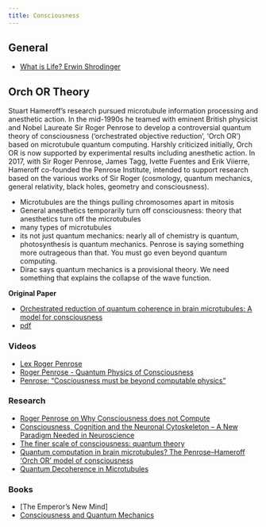 ```yaml
---
title: Consciousness
---
```


## General

- [What is Life? Erwin Shrodinger](http://strangebeautiful.com/other-texts/schrodinger-what-is-life-mind-matter-auto-sketches.pdf)

## Orch OR Theory

Stuart Hameroff’s research pursued microtubule information processing and anesthetic action. In the mid-1990s he teamed with eminent British physicist and Nobel Laureate Sir Roger Penrose to develop a controversial quantum theory of consciousness (‘orchestrated objective reduction’, ‘Orch OR’) based on microtubule quantum computing. Harshly criticized initially, Orch OR is now supported by experimental results including anesthetic action. In 2017, with Sir Roger Penrose, James Tagg, Ivette Fuentes and Erik Viierre, Hameroff co-founded the Penrose Institute, intended to support research based on the various works of Sir Roger (cosmology, quantum mechanics, general relativity, black holes, geometry and consciousness).

- Microtubules are the things pulling chromosomes apart in mitosis
- General anesthetics temporarily turn off consciousness: theory that anesthetics turn off the microtubules
- many types of microtubules
- its not just quantum mechanics: nearly all of chemistry is quantum, photosynthesis is quantum mechanics. Penrose is saying something more outrageous than that. You must go even beyond quantum computing.
- Dirac says quantum mechanics is a provisional theory. We need something that explains the collapse of the wave function.

**Original Paper**

- [Orchestrated reduction of quantum coherence in brain microtubules: A model for consciousness](https://www.sciencedirect.com/science/article/abs/pii/0378475496804769)
- [pdf](https://www.esalq.usp.br/lepse/imgs/conteudo_thumb/Orchestrated-Objective-Reduction-of-Quantum-Coherence-in-Brain-Microtubules.pdf)

### Videos

- [Lex Roger Penrose](https://www.youtube.com/watch?v=hXgqik6HXc0)
- [Roger Penrose - Quantum Physics of Consciousness](https://www.youtube.com/watch?v=43vuOpJY46s)
- [Penrose: "Cosciousness must be beyond computable physics"](https://www.youtube.com/watch?v=TfouEFuB-co)

### Research

- [Roger Penrose on Why Consciousness does not Compute](https://nautil.us/roger-penrose-on-why-consciousness-does-not-compute-236591/)
- [Consciousness, Cognition and the Neuronal Cytoskeleton – A New Paradigm Needed in Neuroscience](https://www.frontiersin.org/articles/10.3389/fnmol.2022.869935/full)
- [The finer scale of consciousness: quantum theory](https://www.ncbi.nlm.nih.gov/pmc/articles/PMC6861790/)
- [Quantum computation in brain microtubules? The Penrose–Hameroff ‘Orch OR’ model of consciousness](https://legacy.cs.indiana.edu/classes/b629-sabr/QuantumComputationInBrainMicrotubules.pdf)
- [Quantum Decoherence in Microtubules](https://arxiv.org/pdf/2304.06518)

### Books

- [The Emperor's New Mind]
- [Consciousness and Quantum Mechanics](https://academic.oup.com/book/44484)